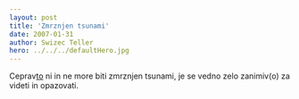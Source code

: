 ```yaml
---
layout: post
title: 'Zmrznjen tsunami'
date: 2007-01-31
author: Swizec Teller
hero: ../../../defaultHero.jpg
---
```

Ceprav[to](http://www.harkvideos.com/arctic.htm) ni in ne more biti zmrznjen tsunami, je se vedno zelo zanimiv(o) za videti in opazovati.